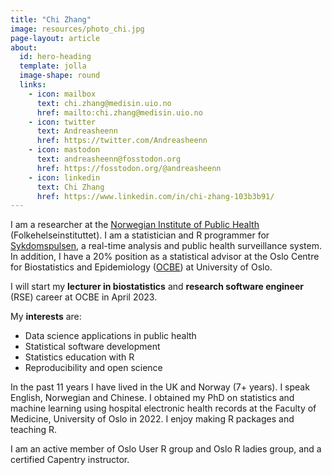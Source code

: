 ```yaml
---
title: "Chi Zhang"
image: resources/photo_chi.jpg
page-layout: article
about:
  id: hero-heading
  template: jolla
  image-shape: round
  links:
    - icon: mailbox
      text: chi.zhang@medisin.uio.no
      href: mailto:chi.zhang@medisin.uio.no
    - icon: twitter
      text: Andreasheenn
      href: https://twitter.com/Andreasheenn
    - icon: mastodon
      text: andreasheenn@fosstodon.org
      href: https://fosstodon.org/@andreasheenn
    - icon: linkedin
      text: Chi Zhang
      href: https://www.linkedin.com/in/chi-zhang-103b3b91/
---
```


::: {#hero-heading}

:::

I am a researcher at the [Norwegian Institute of Public Health](https://www.fhi.no/en/) (Folkehelseinstituttet). I am a statistician and R programmer for [Sykdomspulsen](https://docs.sykdomspulsen.no), a real-time analysis and public health surveillance system. In addition, I have a 20% position as a statistical advisor at the Oslo Centre for Biostatistics and Epidemiology ([OCBE](https://www.med.uio.no/imb/english/research/centres/ocbe/)) at University of Oslo.


I will start my **lecturer in biostatistics** and **research software engineer** (RSE) career at OCBE in April 2023. 

My **interests** are: 

* Data science applications in public health
* Statistical software development 
* Statistics education with R
* Reproducibility and open science

In the past 11 years I have lived in the UK and Norway (7+ years). I speak English, Norwegian and Chinese. I obtained my PhD on statistics and machine learning using hospital electronic health records at the Faculty of Medicine, University of Oslo in 2022. I enjoy making R packages and teaching R.

I am an active member of Oslo User R group and Oslo R ladies group, and a certified Capentry instructor.

